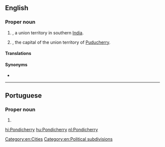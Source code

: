 ==English==
{{wikipedia|Puducherry}}

===Proper noun===
{{en-proper noun}}

# {{former name of|Puducherry|nodot=1|lang=en}}, a union territory in southern [[India]].
# {{former name of|Puducherry|nodot=1|lang=en}}, the capital of the union territory of [[Puducherry]].

====Translations====
{{trans-see|Puducherry}}

====Synonyms====
* {{l|en|Puducherry}}

[[Category:en:Cities]]
[[Category:en:Political subdivisions]]

----

==Portuguese==

===Proper noun===
{{pt-proper noun|f}}

# {{place|pt|city|territory/Puducherry|c/India|t1=Puducherry|t2=Pondicherry}}

[[hi:Pondicherry]]
[[hu:Pondicherry]]
[[nl:Pondicherry]]